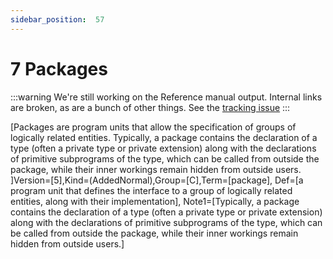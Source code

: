---
sidebar_position:  57
---

# 7 Packages

:::warning
We're still working on the Reference manual output.  Internal links are broken,
as are a bunch of other things.
See the [tracking issue](https://github.com/ada-lang-io/ada-lang-io/issues/20)
:::


<p>[Packages are program units that allow the specification of groups of logically related entities. Typically, a package contains the declaration of a type (often a private type or private extension) along with the declarations of primitive subprograms of the type, which can be called from outside the package, while their inner workings remain hidden from outside users. ]Version=[5],Kind=(AddedNormal),Group=[C],Term=[package], Def=[a program unit that defines the interface to a group of logically related entities, along with their implementation], Note1=[Typically, a package contains the declaration of a type (often a private type or private extension) along with the declarations of primitive subprograms of the type, which can be called from outside the package, while their inner workings remain hidden from outside users.] <br /></p>


